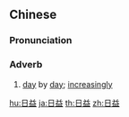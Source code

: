 ==Chinese==
{{zh-forms}}

===Pronunciation===
{{zh-pron
|m=rìyì
|c=jat6 jik1
|mn=qz:li̍t-iak/tp,xm:li̍t-ek/kh,zz:ji̍t-ek
|ma=Zh-rìyì.ogg
|cat=adv
}}

===Adverb===
{{zh-adv}}

# {{lb|zh|Intermediate Mandarin}} [[day]] by [[day]]; [[increasingly]]

[[hu:日益]]
[[ja:日益]]
[[th:日益]]
[[zh:日益]]